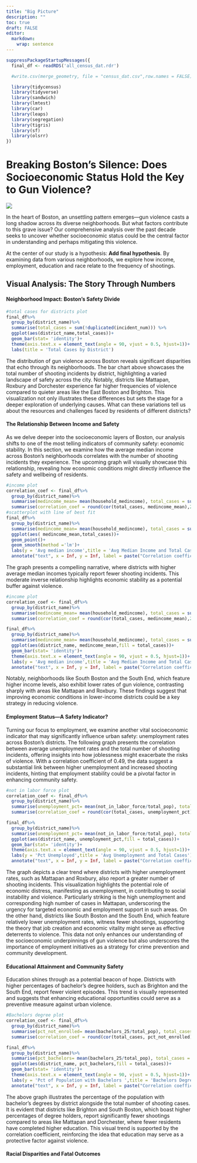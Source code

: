 ```yaml
---
title: "Big Picture"
description: ""
toc: true
draft: FALSE
editor: 
  markdown: 
    wrap: sentence
---
```


```r
suppressPackageStartupMessages({
  final_df <- readRDS('all_census_dat.rdr')

  #write.csv(merge_geometry, file = "census_dat.csv",row.names = FALSE)

  library(tidycensus)
  library(tidyverse)
  library(sandwich)
  library(lmtest)
  library(car)
  library(leaps)
  library(segregation)
  library(tigris)
  library(sf)
  library(olsrr)
})

```

# **Breaking Boston's Silence: Does Socioeconomic Status Hold the Key to Gun Violence?** 

![](images/The_Big_Picture_2.jpeg)

In the heart of Boston, an unsettling pattern emerges—gun violence casts a long shadow across its diverse neighborhoods.
But what factors contribute to this grave issue?
Our comprehensive analysis over the past decade seeks to uncover whether socioeconomic status could be the central factor in understanding and perhaps mitigating this violence.

At the center of our study is a hypothesis: **Add final hypothesis**.
By examining data from various neighborhoods, we explore how income, employment, education and race relate to the frequency of shootings.

## **Visual Analysis: The Story Through Numbers**

#### **Neighborhood Impact: Boston's Safety Divide**

```r
#total cases for districts plot
final_df%>%
  group_by(district_name)%>%
  summarise(total_cases = sum(!duplicated(incident_num))) %>%
  ggplot(aes(district_name,total_cases))+
  geom_bar(stat= 'identity')+
  theme(axis.text.x = element_text(angle = 90, vjust = 0.5, hjust=1))+
  labs(title = 'Total Cases by District')
```

The distribution of gun violence across Boston reveals significant disparities that echo through its neighborhoods.
The bar chart above showcases the total number of shooting incidents by district, highlighting a varied landscape of safety across the city.
Notably, districts like Mattapan, Roxbury and Dorchester experience far higher frequencies of violence compared to quieter areas like the East Boston and Brighton.
This visualization not only illustrates these differences but sets the stage for a deeper exploration of underlying causes.
What can these variations tell us about the resources and challenges faced by residents of different districts?

#### **The Relationship Between Income and Safety**

As we delve deeper into the socioeconomic layers of Boston, our analysis shifts to one of the most telling indicators of community safety: economic stability.
In this section, we examine how the average median income across Boston's neighborhoods correlates with the number of shooting incidents they experience.
The upcoming graph will visually showcase this relationship, revealing how economic conditions might directly influence the safety and wellbeing of residents.

```r
#income plot
correlation_coef <- final_df%>%
  group_by(district_name)%>%
  summarise(medincome_mean= mean(household_medincome), total_cases = sum(!duplicated(incident_num))) %>%
  summarise(correlation_coef = round(cor(total_cases, medincome_mean),2)) 
#scatterplot with line of best fit 
final_df%>%
  group_by(district_name)%>%
  summarise(medincome_mean= mean(household_medincome), total_cases = sum(!duplicated(incident_num))) %>%
  ggplot(aes( medincome_mean,total_cases))+
  geom_point()+
  geom_smooth(method ='lm')+
  labs(y = 'Avg median income',title = 'Avg Median Income and Total Cases Over All Years')+
  annotate("text", x = Inf, y = Inf, label = paste("Correlation coefficient: ", correlation_coef), hjust = 1.5, vjust = 1)
```

The graph presents a compelling narrative, where districts with higher average median incomes typically report fewer shooting incidents.
This moderate inverse relationship highlights economic stability as a potential buffer against violence.

```r

#income plot
correlation_coef <- final_df%>%
  group_by(district_name)%>%
  summarise(medincome_mean= mean(household_medincome), total_cases = sum(!duplicated(incident_num))) %>%
  summarise(correlation_coef = round(cor(total_cases, medincome_mean),2))

final_df%>%
  group_by(district_name)%>%
  summarise(medincome_mean= mean(household_medincome), total_cases = sum(!duplicated(incident_num))) %>%
  ggplot(aes(district_name, medincome_mean,fill = total_cases))+
  geom_bar(stat= 'identity')+
  theme(axis.text.x = element_text(angle = 90, vjust = 0.5, hjust=1))+
  labs(y = 'Avg median income',title = 'Avg Median Income and Total Cases Over All Years')+
  annotate("text", x = Inf, y = Inf, label = paste("Correlation coefficient: ", correlation_coef), hjust = 1.5, vjust = 1)
```

Notably, neighborhoods like South Boston and the South End, which feature higher income levels, also exhibit lower rates of gun violence, contrasting sharply with areas like Mattapan and Roxbury.
These findings suggest that improving economic conditions in lower-income districts could be a key strategy in reducing violence.

#### **Employment Status—A Safety Indicator?**

Turning our focus to employment, we examine another vital socioeconomic indicator that may significantly influence urban safety: unemployment rates across Boston's districts.
The following graph presents the correlation between average unemployment rates and the total number of shooting incidents, offering insights into how joblessness might exacerbate the risks of violence.
With a correlation coefficient of 0.49, the data suggest a substantial link between higher unemployment and increased shooting incidents, hinting that employment stability could be a pivotal factor in enhancing community safety.

```r
#not in labor force plot
correlation_coef <- final_df%>%
  group_by(district_name)%>%
  summarise(unemployment_pct= mean(not_in_labor_force/total_pop), total_cases = sum(!duplicated(incident_num)))%>%
  summarise(correlation_coef = round(cor(total_cases, unemployment_pct),2))

final_df%>%
  group_by(district_name)%>%
  summarise(unemployment_pct= mean(not_in_labor_force/total_pop), total_cases = sum(!duplicated(incident_num))) %>%
  ggplot(aes(district_name, unemployment_pct,fill = total_cases))+
  geom_bar(stat= 'identity')+
  theme(axis.text.x = element_text(angle = 90, vjust = 0.5, hjust=1))+
  labs(y = 'Pct Unemployed',title = 'Avg Unemployment and Total Cases')+
  annotate("text", x = Inf, y = Inf, label = paste("Correlation coefficient: ", correlation_coef), hjust = 1.5, vjust = 1)
```

The graph depicts a clear trend where districts with higher unemployment rates, such as Mattapan and Roxbury, also report a greater number of shooting incidents.
This visualization highlights the potential role of economic distress, manifesting as unemployment, in contributing to social instability and violence.
Particularly striking is the high unemployment and corresponding high number of cases in Mattapan, underscoring the urgency for targeted economic and employment support in such areas.
On the other hand, districts like South Boston and the South End, which feature relatively lower unemployment rates, witness fewer shootings, supporting the theory that job creation and economic vitality might serve as effective deterrents to violence.
This data not only enhances our understanding of the socioeconomic underpinnings of gun violence but also underscores the importance of employment initiatives as a strategy for crime prevention and community development.

#### **Educational Attainment and Community Safety**

Education shines through as a potential beacon of hope.
Districts with higher percentages of bachelor's degree holders, such as Brighton and the South End, report fewer violent episodes.
This trend is visually represented and suggests that enhancing educational opportunities could serve as a preventive measure against urban violence.

```r

#Bachelors degree plot
correlation_coef <- final_df%>%
  group_by(district_name)%>%
  summarise(pct_not_enrolled= mean(bachelors_25/total_pop), total_cases = sum(!duplicated(incident_num)))%>%
  summarise(correlation_coef = round(cor(total_cases, pct_not_enrolled),2))

final_df%>%
  group_by(district_name)%>%
  summarise(pct_bachelors= mean(bachelors_25/total_pop), total_cases = sum(!duplicated(incident_num))) %>%
  ggplot(aes(district_name, pct_bachelors,fill = total_cases))+
  geom_bar(stat= 'identity')+
  theme(axis.text.x = element_text(angle = 90, vjust = 0.5, hjust=1))+
  labs(y = 'Pct of Population with Bachelors ',title = 'Bachelors Degree and Total Cases')+
  annotate("text", x = Inf, y = Inf, label = paste("Correlation coefficient: ", correlation_coef), hjust = 1.5, vjust = 1)
```

The above graph illustrates the percentage of the population with bachelor’s degrees by district alongside the total number of shooting cases.
It is evident that districts like Brighton and South Boston, which boast higher percentages of degree holders, report significantly fewer shootings compared to areas like Mattapan and Dorchester, where fewer residents have completed higher education.
This visual trend is supported by the correlation coefficient, reinforcing the idea that education may serve as a protective factor against violence.

#### **Racial Disparities and Fatal Outcomes**

